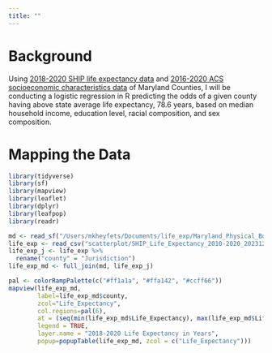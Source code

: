 ```yaml
---
title: ""
---
```


# Background

Using [2018-2020 SHIP life expectancy data](https://opendata.maryland.gov/Health-and-Human-Services/SHIP-Life-Expectancy-2010-2020/5imf-t65z/data) and [2016-2020 ACS socioeconomic characteristics data](https://opendata.maryland.gov/Demographic/Maryland-Counties-Socioeconomic-Characteristics-20/is7h-kp6x/about_data) of Maryland Counties, I will be conducting a logistic regression in R predicting the odds of a given county having above state average life expectancy, 78.6 years, based on median household income, education level, racial composition, and sex composition.

# Mapping the Data

```r
library(tidyverse)  
library(sf)         
library(mapview)    
library(leaflet) 
library(dplyr)
library(leafpop)
library(readr)
```

```r
md <- read_sf("/Users/mkheyfets/Documents/life_exp/Maryland_Physical_Boundaries_-_County_Boundaries_(Generalized)")
life_exp <- read_csv("scatterplot/SHIP_Life_Expectancy_2010-2020_20231228.csv")
life_exp_j <- life_exp %>% 
  rename("county" = "Jurisdiction") 
life_exp_md <- full_join(md, life_exp_j)

```

```r
pal <- colorRampPalette(c("#ff1a1a", "#ffa142", "#ccff66"))
mapview(life_exp_md,
        label=life_exp_md$county,
        zcol="Life_Expectancy",
        col.regions=pal(6),
        at = (seq(min(life_exp_md$Life_Expectancy), max(life_exp_md$Life_Expectancy), length.out = 6)),
        legend = TRUE,
        layer.name = "2018-2020 Life Expectancy in Years",
        popup=popupTable(life_exp_md, zcol = c("Life_Expectancy")))
```
